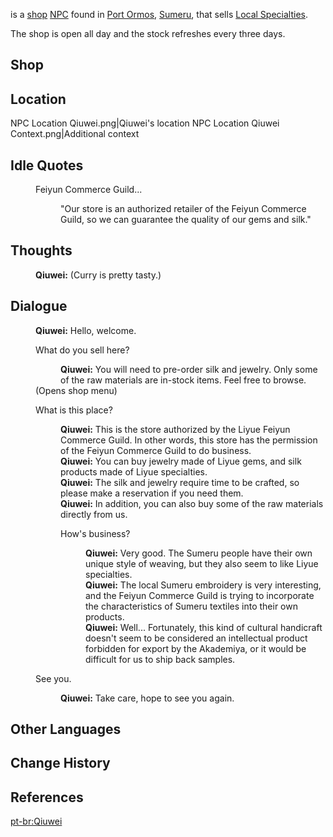 {{Meta
|missing_NPC_profile = yes
}}
{{Character Infobox
|type             = Open-World NPC
|image            = NPC Qiuwei.png
|realname         = 
|affiliation      = Feiyun Commerce Guild
|deceased         = 
|region           = Sumeru
|region2          = Liyue
|location         = Sumeru
|title            = Merchant
|ancestry         = <!-- Clan/family -->
|father           = 
|mother           = 
|spouse           = 
|sibling          = 
|child            = 
|relative         = 
|voiceEN          = [https://www.marissalenti.com/ Marissa Lenti]<ref name="Marissa Lenti Resume">Marissa Lenti: [https://www.marissalenti.com/resume EN VA's Resume] ([https://web.archive.org/web/20230705005646/https://www.marissalenti.com/resume Archived])</ref>
|voiceCN          = 
|voiceJP          = 
|voiceKR          = 
|dialoguereward   = 
}}
{{Lang|'''Qiuwei'''|zh=秋蔚|zh_rm=Qiūwèi}} is a [[shop]] [[NPC]] found in [[Port Ormos]], [[Sumeru]], that sells [[Local Specialties]].

The shop is open all day and the stock refreshes every three days.

==Shop==
{{Shop/Header|note=Refreshes|total=1|vendor=Qiuwei}}
{{Shop|Crystal Chunk|1,500|10|note=Every 3 days|total=1}}
{{Shop|Cor Lapis|1,000|5|note=Every 3 days|total=1}}
{{Shop|Noctilucous Jade|1,000|5|note=Every 3 days|total=1}}
{{Shop|Silk Flower|1,000|5|note=Every 3 days|total=1}}
{{Shop/Footer}}

==Location==
<gallery>
NPC Location Qiuwei.png|Qiuwei's location
NPC Location Qiuwei Context.png|Additional context
</gallery>
<!--
==Profile==
Detailed story/lore information goes here.
''(To be added.)''

===Appearance===
Keep appearance section short and concise. Limit to 2 paragraphs with 3-4 sentences each.
''(To be added.)''

==Quests and Events==
{{Quests and Events}}
-->
==Idle Quotes==
{{Dialogue Start}}
:{{DIcon|Idle}} Feiyun Commerce Guild...
::{{A|VO Qiuwei 01.ogg}} "Our store is an authorized retailer of the Feiyun Commerce Guild, so we can guarantee the quality of our gems and silk."
{{Dialogue End}}

==Thoughts==
{{All Schemes to Know Explanation|name=Qiuwei}}
{{Dialogue Start}}
:{{A|VO Qiuwei All Schemes to Know 01.ogg}} '''Qiuwei:''' (Curry is pretty tasty.)
{{Dialogue End}}

==Dialogue==
{{Dialogue Start}}
:'''Qiuwei:''' Hello, welcome.
:{{DIcon|Shop}} What do you sell here?
::'''Qiuwei:''' You will need to pre-order silk and jewelry. Only some of the raw materials are in-stock items. Feel free to browse.
:;(Opens shop menu)
:{{DIcon}} What is this place?
::'''Qiuwei:''' This is the store authorized by the Liyue Feiyun Commerce Guild. In other words, this store has the permission of the Feiyun Commerce Guild to do business.
::'''Qiuwei:''' You can buy jewelry made of Liyue gems, and silk products made of Liyue specialties.
::'''Qiuwei:''' The silk and jewelry require time to be crafted, so please make a reservation if you need them.
::'''Qiuwei:''' In addition, you can also buy some of the raw materials directly from us.
::{{DIcon}} How's business?
:::'''Qiuwei:''' Very good. The Sumeru people have their own unique style of weaving, but they also seem to like Liyue specialties.
:::'''Qiuwei:''' The local Sumeru embroidery is very interesting, and the Feiyun Commerce Guild is trying to incorporate the characteristics of Sumeru textiles into their own products.
:::'''Qiuwei:''' Well... Fortunately, this kind of cultural handicraft doesn't seem to be considered an intellectual product forbidden for export by the Akademiya, or it would be difficult for us to ship back samples.
:{{DIcon}} See you.
::'''Qiuwei:''' Take care, hope to see you again.
{{Dialogue End}}
<!--
==Event Dialogue==
===Event Name===
{{Dialogue Start}}
:'''{{subst:PAGENAME}}:'''
{{Dialogue End}}

==Trivia==
*
-->
==Other Languages==
{{Other Languages
|default_hidden = 1
|en      = Qiuwei
|zhs     = 秋蔚
|zhs_rm  = Qiūwèi
|zht     = 秋蔚
|zht_rm  = Qiūwèi
|ja      = 秋蔚
|ja_rm   = Shuui{{Assumed}}
|ko      = 추위
|es      = Chiuwei
|fr      = Qiuwei
|ru      = Цю Вэй
|th      = Qiuwei
|vi      = Qiuwei
|de      = Qiuwei
|id      = Qiuwei
|pt      = Qiuwei
|tr      = Qiuwei
|it      = Qiuwei
}}

==Change History==
{{Change History|3.0}}

==References==
{{Reflist}}

[[pt-br:Qiuwei]]